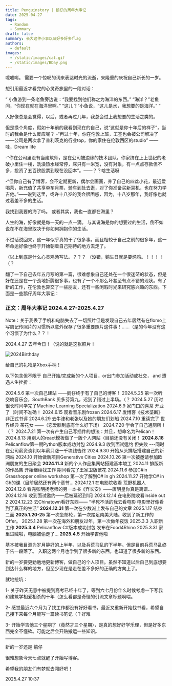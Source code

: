 ```yaml
---
title: Penguinstory | 鹅仔的周年大事记
date: 2025-04-27
tags:
  - Random
  - Summary
draft: false
summary: 长大这件小事以及好多好多flag
authors:
  - default
images:
  - /static/images/cat.gif
  - /static/images/BDay.png
---
```

噫嘘唏。
需要一个惊叹的词来表达时光的流逝，来隆重的庆祝自己新长的一岁。

想引用最近才看完的心灵奇旅里的一段对话：

“
小鱼游到一条老鱼旁边说：“我要找到他们称之为海洋的东西。” 
“海洋？”老鱼问，“你现在就在海洋里啊。” 
“这儿？”小鱼说，“这儿是水，我想要的是海洋。”
”

人好像总是会觉得，以后，或者再过几年，我总会过上我想要的生活之类的。

但是换个角度，假如十年前的我看到现在的自己，说“这就是你十年后的样子”，当时的我会是什么反应呢？
-“再过十年，你在伦敦上班，工签也会被公司解决了——公司是两次拿了普利茨克的行业top，你的家住在伦敦西区的studio” ——哇，Dream life

-“你在公司里没有当建筑师，是在公司被边缘的技术团队，你家挤在上上世纪的老破小里住一楼，洗澡热水经常停，床只有一米宽，没有对象，有一点点存款但不多，投资了五百镑股票到现在没回本”。——？？啥生活呀

-“但你自己有了博客，会不定期更新，偶尔会画画，养了自己的四盆小花，最近爱喝茶，新充值了共享单车月票，骑车到处去逛，对了你准备买新耳机，也在努力学吉他。”——说到这里，或许十八岁的我会很困惑，因为，十八岁那年，我好像也就过着差不多的生活。

我找到我要的海了吗。
或者其实，我也一直都在海里？

人生的海，好像就是每一天的一点一滴。
与其说海是你的想要过的生活，倒不如说在不在海里取决于你如何拥抱你的生活。

不过话说回来，这一年似乎真的干了很多事。而且相较于自己之前的很多年，这一年命运好像也终于开始朝着自己期待的地方去走了。 

（以上到底是什么心灵鸡汤写法。？？？
（没错，鹅生日就是要炖鸡。！！！！
（？

翻了一下自己去年五月写的第一篇，很难想象自己还处在一个很迷茫的状态，但是好在还是在一个劲地折腾很多事，也有了一个不那么坏甚至有点不错的现状。有了新的工作，在伦敦也算交了一些朋友，还有一些闲暇时光来研究感兴趣的东西。下面是一些鹅仔周年大事记：

### 正文：周年大事记 2024.4.27-2025.4.27

Note：关于我丢了手机和电脑失去了一切照片但是发现自己去年居然有在flomo上写周记传照片的习惯所以意外保存了很多重要照片这件事！……（是的今年没有这个习惯了为什么？？！

2024.4.27 去年今日！（说的就是这张照片！

![2024Birthday](/static/images/BDay.png)


给自己的礼物是Xbox手柄！

以下包含但不限于 自己开始/完成新的个人项目，or出门参加活动或社交， and 遭遇人生挫折：

2024.5.6 第一次自己建站 ——鹅仔终于有了自己的博客！
2024.5.25 第一次听交响音乐会，SouthBank 贝多芬第九，迟到了错过上半场。（？
2024.5.27  历时很长时间学完了Machine Learning Specialization
2024.6.9 家门口的喜茶 开业了（时间不准确！
2024.6.15 观看音乐剧frozen
2024.6.17 发博客《技术垄断》非正式书评
2024.6.29 去牛津和老张以及她的朋友们划船
2024.7.10 重读完了 世界经典 茶花女 ——（恋爱脑到底有什么好下场）
2024.7.20 学会了自己通厕所！（？
2024.7.21 第一次有产生自己写插件的想法：并且，想命名为Pelican！
2024.8.13 用别人的react模板做了一版个人网站（目前还没有关闭！
**2024.8.16** Pelicanflow第一期Python版本成功封包
2024.9.3 收到面试邀约 但失败 ---同时 在公司薪资谈判以年薪只涨一千块钱告终
2024.9.30 开始从头排版搭建自己的新网站
2024.10 开始做新项目Generative Cities 
2024.10.26 第一次被邀请参加欧洲朋友的生日聚会
**2024.11.3** 新的个人作品集网站搭建基本竣工
2024.11 排版新的作品集 开始继续找工作 期间看完了王家卫版繁花
2024.11.6 参加C#in Grasshopper online workshop 第一次了解到C# in gh
2024.11.27 开始学C# in Gh的课（目前居然还有两个章节…
2024.12.1 在电影院收看 荒野机器人
2024.12.8 看完张明扬老师的另一本书《弃长安》——唐明皇你真是离谱…
2024.12.16 收到面试邀约——后被延迟到1月
2024.12.14 在电影院收看inside out 2
2024.12.23 去Chinatown看好东西—— “半死不活的我去看电影 电影里好像看到了真正的生活”
**2024.12.31** 第一次在少数派上发布自己的文章
2025.1.17 结束二面
**2025.1.20-25** 第一次坐邮轮，第一次踏足南美大陆。收到了新工作的Offer。
2025.1.28 第一次在海外和朋友过年，第一次做年夜饭
2025.3.3 入职新工作
**2025.3.4** Pelicanflow C#版本成功封包 发布在Food4Rhino
2025.3.31 家里进贼啦，电脑被偷走了…
**2025.4.5** 开始学吉他啦

基本被我目测为岁月静好的上半年，以及兵荒马乱的下半年。但是目前兵荒马乱终于告一段落了。
入职这两个月也学到了很多新的东西，也知道了很多新的东西。

新的一岁要更勤勉地更新博客，做自己的个人项目。虽然不知道以后自己到底想要到达什么样的地方，但至少现在是走在差不多好的正确的方向上了。

就地挖坑：

1- 关于昨天无意中被提到高考已经十年了，等到六七月份什么时候考虑一下写我和建筑学相爱相杀的十年（怎么看都是奇怪的引流文章标题啊喂。

2- 感觉最近六个月为了找工作都没有好好看书，最近又重新开始找书看，希望自己接下来每个月能写一篇读书笔记（？好难

3- 开始学吉他三个星期了（竟然才三个星期），是真的想好好学乐理，但是好多东西完全不懂欸。可能之后会开贴搬运一些知识。

---
新的一岁还是 鹅仔

很难想象今天七点就醒了开始写博客。

希望我的朋友们有梦就去闯好吧！

2025.4.27 10:37

